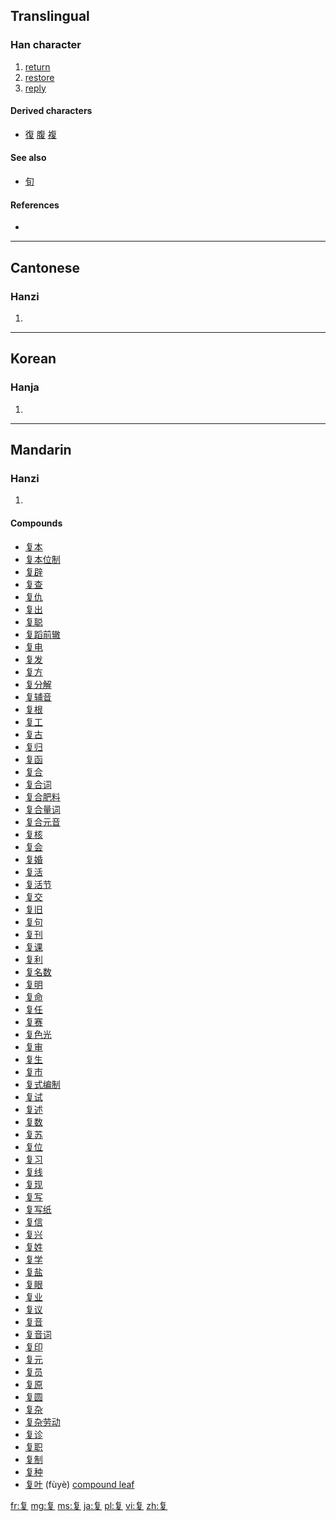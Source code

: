 {{also|復|複}}
==Translingual==

===Han character===
{{Han char|rn=35|rad=夊|as=06|sn=9|four=8040<sub>7</sub>|canj=人日竹水 (OAHE)|ids=⿳[[𠂉]][[日]][[夂]]}}

# [[return]]
# [[restore]]
# [[reply]]

====Derived characters====
* [[復]] [[腹]] [[複]]

====See also====
* [[旬]] <!-- Graphically similar -->

====References====
* {{Han ref|kx=0245.101|hdz=20869.060|uh=590D|ud=22797|bh=CE60|bd=52832}}

----

==Cantonese==

===Hanzi===
{{yue-hanzi|jyut=[[fuk6]]|y=fuk6|tra=[[復]], [[複]]}}

# {{defn|lang=yue|sort=夊06}}

----

==Korean==

===Hanja===
{{ko-hanja|hangeul=복|eumhun=|rv=bok|mr=pok|y=pok}}

# {{defn|lang=ko|sort=夊06}}

----

==Mandarin==

===Hanzi===
{{cmn-hanzi|tra=[[復]], [[複]]|pin=[[fù]] ([[fu4]])|wg=fu<sup>4</sup>}}

# {{defn|lang=cmn|sort=夊06}}

====Compounds====
* [[复本]]
* [[复本位制]]
* [[复辟]]
* [[复查]]
* [[复仇]]
* [[复出]]
* [[复聪]]
* [[复蹈前辙]]
* [[复电]]
* [[复发]]
* [[复方]]
* [[复分解]]
* [[复辅音]]
* [[复根]]
* [[复工]]
* [[复古]]
* [[复归]]
* [[复函]]
* [[复合]]
* [[复合词]]
* [[复合肥料]]
* [[复合量词]]
* [[复合元音]]
* [[复核]]
* [[复会]]
* [[复婚]]
* [[复活]]
* [[复活节]]
* [[复交]]
* [[复旧]]
* [[复句]]
* [[复刊]]
* [[复课]]
* [[复利]]
* [[复名数]]
* [[复明]]
* [[复命]]
* [[复任]]
* [[复赛]]
* [[复色光]]
* [[复审]]
* [[复生]]
* [[复市]]
* [[复式编制]]
* [[复试]]
* [[复述]]
* [[复数]]
* [[复苏]]
* [[复位]]
* [[复习]]
* [[复线]]
* [[复现]]
* [[复写]]
* [[复写纸]]
* [[复信]]
* [[复兴]]
* [[复姓]]
* [[复学]]
* [[复盐]]
* [[复眼]]
* [[复业]]
* [[复议]]
* [[复音]]
* [[复音词]]
* [[复印]]
* [[复元]]
* [[复员]]
* [[复原]]
* [[复圆]]
* [[复杂]]
* [[复杂劳动]]
* [[复诊]]
* [[复职]]
* [[复制]]
* [[复种]]
* [[复叶]] (fùyè) [[compound leaf]]

[[fr:复]]
[[mg:复]]
[[ms:复]]
[[ja:复]]
[[pl:复]]
[[vi:复]]
[[zh:复]]